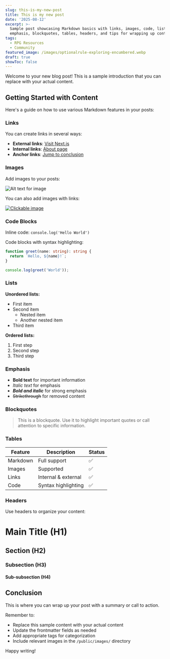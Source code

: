 ```yaml
---
slug: this-is-my-new-post
title: This is my new post
date: '2025-08-12'
excerpt: >-
  Sample post showcasing Markdown basics with links, images, code, lists,
  emphasis, blockquotes, tables, headers, and tips for wrapping up content.
tags:
  - RPG Resources
  - Community
featured_image: /images/optionalrule-exploring-encumbered.webp
draft: true
showToc: false
---
```

Welcome to your new blog post! This is a sample introduction that you can replace with your actual content.

## Getting Started with Content

Here's a guide on how to use various Markdown features in your posts:

### Links

You can create links in several ways:

- **External links**: [Visit Next.js](https://nextjs.org)
- **Internal links**: [About page](/about)
- **Anchor links**: [Jump to conclusion](#conclusion)

### Images

Add images to your posts:

![Alt text for image](/images/optionalrule-escaping-fireball.png)

You can also add images with links:

[![Clickable image](/images/optionalrule-escaping-wound.png)](https://optionalrule.com)

### Code Blocks

Inline code: `console.log('Hello World')`

Code blocks with syntax highlighting:

```typescript
function greet(name: string): string {
  return `Hello, ${name}!`;
}

console.log(greet('World'));
```

### Lists

**Unordered lists:**
- First item
- Second item
  - Nested item
  - Another nested item
- Third item

**Ordered lists:**
1. First step
2. Second step
3. Third step

### Emphasis

- **Bold text** for important information
- *Italic text* for emphasis
- ***Bold and italic*** for strong emphasis
- ~~Strikethrough~~ for removed content

### Blockquotes

> This is a blockquote. Use it to highlight important quotes or call attention to specific information.

### Tables

| Feature | Description | Status |
|---------|-------------|--------|
| Markdown | Full support | ✅ |
| Images | Supported | ✅ |
| Links | Internal & external | ✅ |
| Code | Syntax highlighting | ✅ |

### Headers

Use headers to organize your content:

# Main Title (H1)
## Section (H2)
### Subsection (H3)
#### Sub-subsection (H4)

## Conclusion

This is where you can wrap up your post with a summary or call to action.

Remember to:
- Replace this sample content with your actual content
- Update the frontmatter fields as needed
- Add appropriate tags for categorization
- Include relevant images in the `/public/images/` directory

Happy writing!
